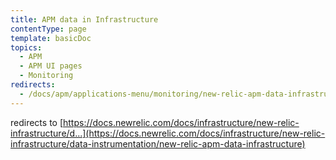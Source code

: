 ```yaml
---
title: APM data in Infrastructure
contentType: page
template: basicDoc
topics:
  - APM
  - APM UI pages
  - Monitoring
redirects:
  - /docs/apm/applications-menu/monitoring/new-relic-apm-data-infrastructure
---
```


redirects to [https://docs.newrelic.com/docs/infrastructure/new-relic-infrastructure/d...](https://docs.newrelic.com/docs/infrastructure/new-relic-infrastructure/data-instrumentation/new-relic-apm-data-infrastructure)
